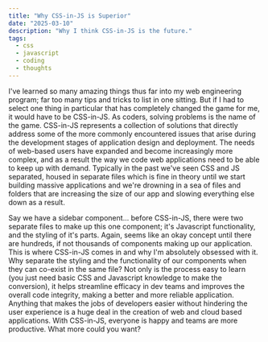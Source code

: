 ```yaml
---
title: "Why CSS-in-JS is Superior"
date: "2025-03-10"
description: "Why I think CSS-in-JS is the future."
tags:
  - css
  - javascript
  - coding
  - thoughts
---
```


I've learned so many amazing things thus far into my web engineering program; far too many tips and tricks to list in one sitting. But if I had to select one thing in particular that has completely changed the game for me, it would have to be CSS-in-JS. As coders, solving problems is the name of the game. CSS-in-JS represents a collection of solutions that directly address some of the more commonly encountered issues that arise during the development stages of application design and deployment. The needs of web-based users have expanded and become increasingly more complex, and as a result the way we code web applications need to be able to keep up with demand. Typically in the past we've seen CSS and JS separated, housed in separate files which is fine in theory until we start building massive applications and we're drowning in a sea of files and folders that are increasing the size of our app and slowing everything else down as a result.

Say we have a sidebar component... before CSS-in-JS, there were two separate files to make up this one component; it's Javascript functionality, and the styling of it's parts. Again, seems like an okay concept until there are hundreds, if not thousands of components making up our application. This is where CSS-in-JS comes in and why I'm absolutely obsessed with it. Why separate the styling and the functionality of our components when they can co-exist in the same file? Not only is the process easy to learn (you just need basic CSS and Javascript knowledge to make the conversion), it helps streamline efficacy in dev teams and improves the overall code integrity, making a better and more reliable application. Anything that makes the jobs of developers easier without hindering the user experience is a huge deal in the creation of web and cloud based applications. With CSS-in-JS, everyone is happy and teams are more productive. What more could you want?
